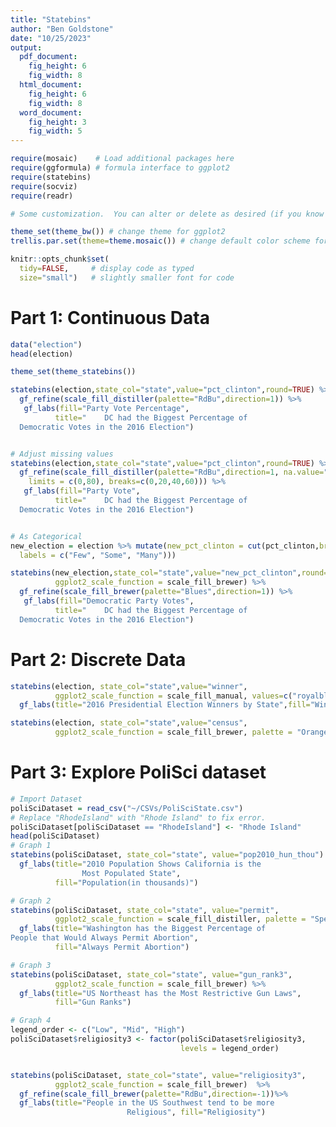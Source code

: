 ```yaml
---
title: "Statebins"
author: "Ben Goldstone"
date: "10/25/2023"
output: 
  pdf_document:
    fig_height: 6
    fig_width: 8
  html_document:
    fig_height: 6
    fig_width: 8
  word_document:
    fig_height: 3
    fig_width: 5
---
```


```r
require(mosaic)    # Load additional packages here 
require(ggformula) # formula interface to ggplot2
require(statebins)
require(socviz)
require(readr)

# Some customization.  You can alter or delete as desired (if you know what you are doing).

theme_set(theme_bw()) # change theme for ggplot2
trellis.par.set(theme=theme.mosaic()) # change default color scheme for lattice

knitr::opts_chunk$set(
  tidy=FALSE,     # display code as typed
  size="small")   # slightly smaller font for code
```

# Part 1: Continuous Data

```r
data("election")
head(election)

theme_set(theme_statebins())

statebins(election,state_col="state",value="pct_clinton",round=TRUE) %>%
  gf_refine(scale_fill_distiller(palette="RdBu",direction=1)) %>%
   gf_labs(fill="Party Vote Percentage", 
          title="    DC had the Biggest Percentage of
  Democratic Votes in the 2016 Election")


# Adjust missing values
statebins(election,state_col="state",value="pct_clinton",round=TRUE) %>%
  gf_refine(scale_fill_distiller(palette="RdBu",direction=1, na.value="blue",
    limits = c(0,80), breaks=c(0,20,40,60))) %>%
   gf_labs(fill="Party Vote", 
          title="    DC had the Biggest Percentage of
  Democratic Votes in the 2016 Election")


# As Categorical
new_election = election %>% mutate(new_pct_clinton = cut(pct_clinton,breaks=3, 
  labels = c("Few", "Some", "Many")))

statebins(new_election,state_col="state",value="new_pct_clinton",round=TRUE,
          ggplot2_scale_function = scale_fill_brewer) %>%
  gf_refine(scale_fill_brewer(palette="Blues",direction=1)) %>%
   gf_labs(fill="Democratic Party Votes", 
          title="    DC had the Biggest Percentage of
  Democratic Votes in the 2016 Election")
```

# Part 2: Discrete Data

```r
statebins(election, state_col="state",value="winner",
          ggplot2_scale_function = scale_fill_manual, values=c("royalblue","red")) %>%
  gf_labs(title="2016 Presidential Election Winners by State",fill="Winner")

statebins(election, state_col="state",value="census",
          ggplot2_scale_function = scale_fill_brewer, palette = "Oranges")

```


# Part 3: Explore PoliSci dataset
```r
# Import Dataset
poliSciDataset = read_csv("~/CSVs/PoliSciState.csv")
# Replace "RhodeIsland" with "Rhode Island" to fix error.
poliSciDataset[poliSciDataset == "RhodeIsland"] <- "Rhode Island"
head(poliSciDataset)
# Graph 1
statebins(poliSciDataset, state_col="state", value="pop2010_hun_thou") %>%
  gf_labs(title="2010 Population Shows California is the 
                Most Populated State",
          fill="Population(in thousands)")

# Graph 2
statebins(poliSciDataset, state_col="state", value="permit",
          ggplot2_scale_function = scale_fill_distiller, palette = "Spectral") %>%
  gf_labs(title="Washington has the Biggest Percentage of 
People that Would Always Permit Abortion",
          fill="Always Permit Abortion")

# Graph 3
statebins(poliSciDataset, state_col="state", value="gun_rank3",
          ggplot2_scale_function = scale_fill_brewer) %>%
  gf_labs(title="US Northeast has the Most Restrictive Gun Laws",
          fill="Gun Ranks")

# Graph 4
legend_order <- c("Low", "Mid", "High")
poliSciDataset$religiosity3 <- factor(poliSciDataset$religiosity3, 
                                      levels = legend_order)


statebins(poliSciDataset, state_col="state", value="religiosity3",
          ggplot2_scale_function = scale_fill_brewer)  %>%
  gf_refine(scale_fill_brewer(palette="RdBu",direction=-1))%>%
  gf_labs(title="People in the US Southwest tend to be more
                          Religious", fill="Religiosity")


          
```


